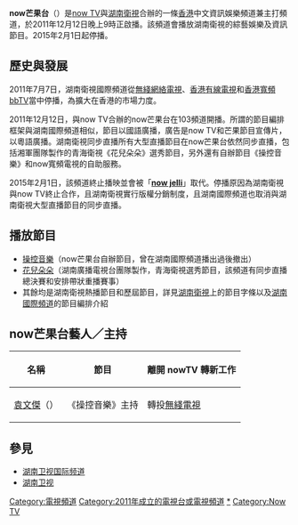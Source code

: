 {{UTC+8}}
{{TV channel|now TV|state=end}}
{{lowercase}}
{{頻道資訊
| 頻道名稱     = now芒果台<br/>{{lang|en|now Mango}}
| 頻道圖片檔案 = Now Mango logo.svg 
| 頻道圖片尺寸 = 150px
| 所屬國家     = {{HK}}
| 總部所在     = {{HK}}
| 播放地區     = [[香港|香港]]
| 開播日期     = 2011年12月12日
| 停播日期     = 2015年2月1日
| 頻道語言     = 國語、粵語
| 頻道類別     = 中文資訊娛樂
| 擁有者       = [[now_TV|now TV]]
| 被取代名稱   = [[now_jelli|now jelli]]
| 頻道官方網站 = 
}}
'''now芒果台'''（{{lang-en|'''now Mango'''}}）是[[now_TV|now TV]]與[[湖南衛視|湖南衛視]]合辦的一條[[香港|香港]]中文資訊娛樂頻道兼主打頻道，於2011年12月12日晚上9時正啟播。該頻道會播放湖南衛視的綜藝娛樂及資訊節目。2015年2月1日起停播。

==歷史與發展==
2011年7月7日，湖南衛視國際頻道從[[無綫網絡電視|無綫網絡電視]]、[[香港有線電視|香港有線電視]]和[[香港寬頻bbTV|香港寬頻bbTV]]當中停播，為擴大在香港的市場力度。

2011年12月12日，與now TV合辦的now芒果台在103頻道開播。所謂的節目編排框架與湖南國際頻道相似，節目以國語廣播，廣告是now TV和芒果節目宣傳片，以粵語廣播。湖南衛視同步直播所有大型直播節目在now芒果台依然同步直播，包括湘軍團隊製作的青海衛視《花兒朵朵》選秀節目，另外還有自辦節目《操控音樂》和now寬頻電視的自助服務。

2015年2月1日，該頻道終止播映並會被「'''[[now_jelli|now jelli]]'''」取代。停播原因為湖南衛視與now TV終止合作，且湖南衛視實行版權分銷制度，且湖南國際頻道也取消與湖南衛視大型直播節目的同步直播。

==播放節目==
*[[操控音樂|操控音樂]]（now芒果台自辦節目，曾在湖南國際頻道播出過後撤出）
*[[花儿朵朵|花兒朵朵]]（湖南廣播電視台團隊製作，青海衛視選秀節目，該頻道有同步直播總決賽和安排帶狀重播賽事）
*其餘均是湖南衛視熱播節目和歷屆節目，詳見[[湖南卫视|湖南衛視]]上的節目字條以及[[湖南国际频道|湖南國際頻道]]的節目編排介紹

== now芒果台藝人／主持 ==
{{Unreferencedsect}}
{| class="wikitable" cellpadding="1" align="center"
|-
! 名稱 || 節目 || 離開 nowTV 轉新工作
|-
| [[袁文傑|袁文傑]]（{{lang|en|Andrew}}）|| 《操控音樂》主持 || 轉投[[電視廣播有限公司|無綫電視]]
|}

==參見==
*[[湖南卫视国际频道|湖南卫视国际频道]]
*[[湖南卫视|湖南卫视]]

{{Now寬頻電視頻道}}

[[Category:電視頻道|Category:電視頻道]]
[[Category:2011年成立的電視台或電視頻道|Category:2011年成立的電視台或電視頻道]]
[[Category:香港已停播的電視頻道|*]]
[[Category:Now_TV|Category:Now TV]]